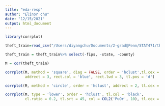 ```yaml
---
title: "eda-resp"
author: "Elinor chu"
date: "12/15/2021"
output: html_document
---
```


```r
library(corrplot)

```

```r
theft_train=read_csv("/Users/diyangchu/Documents/2-grad@Penn/STAT471/theft-crime-2020/data/clean/theft_train.csv")

theft_train = theft_train%>% select(-fips, -state, -county)
```


```r
M = cor(theft_train)
```

```r
corrplot(M, method = 'square', diag = FALSE, order = 'hclust',tl.cex = 0.4,
         addrect = 3, rect.col = 'blue', rect.lwd = 3, tl.pos = 'd')
```

```r
corrplot(M, method = 'circle', order = 'hclust', addrect = 2, tl.cex = 0.4)
```
```r
corrplot(M, type = 'lower', order = 'hclust', tl.col = 'black',
         cl.ratio = 0.2, tl.srt = 45, col = COL2('PuOr', 10), tl.cex = 0.4)
```

